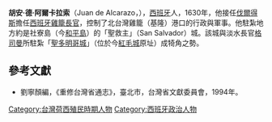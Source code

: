 '''胡安·德·阿爾卡拉索'''（Juan de Alcarazo，{{bd|?||?|}}），[[西班牙|西班牙]]人，1630年，他接任[[伐爾得斯|伐爾得斯]]擔任[[西班牙雞籠淡水長官|西班牙雞籠長官]]，控制了北台灣雞籠（基隆）港口的行政與軍事。他駐紮地方約是社寮島（今[[和平島|和平島]]）的「聖救主」（San Salvador）城。該城與淡水長官[[格司曼|格司曼]]所駐紮「[[聖多明哥城|聖多明哥城]]」（位於今[[紅毛城|紅毛城]]原址）成犄角之勢。

==參考文獻==
*劉寧顏編，《重修台灣省通志》，臺北市，台灣省文獻委員會，1994年。

{{start box}}
{{s-before|[[伐爾得斯|伐爾得斯]]}}
{{s-title|[[西班牙雞籠淡水長官|雞籠長官]]|1630年—1634年}}
{{s-after|[[羅美洛|羅美洛]]}}
{{end box}}
{{臺灣統治者}}
{{Spanish Formosa}}
{{軍事人物小作品}}

[[Category:台灣荷西殖民時期人物|Category:台灣荷西殖民時期人物]]
[[Category:西班牙政治人物|Category:西班牙政治人物]]